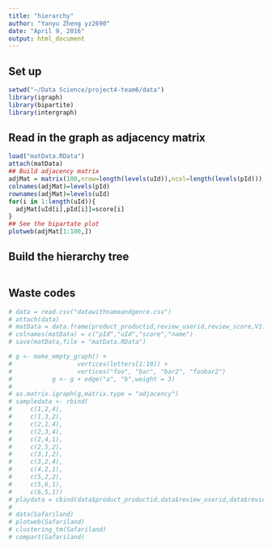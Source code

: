 ```yaml
---
title: "hierarchy"
author: "Yanyu Zheng yz2690"
date: "April 9, 2016"
output: html_document
---
```


## Set up
```r
setwd("~/Data Science/project4-team6/data")
library(igraph)
library(bipartite)
library(intergraph)
```

## Read in the graph as adjacency matrix
```r
load("matData.RData")
attach(matData)
## Build adjacency matrix
adjMat = matrix(100,nrow=length(levels(uId)),ncol=length(levels(pId)))
colnames(adjMat)=levels(pId)
rownames(adjMat)=levels(uId)
for(i in 1:length(uId)){
  adjMat[uId[i],pId[i]]=score[i]
}
## See the bipartate plot
plotweb(adjMat[1:100,])
```

## Build the hierarchy tree
```r

```

## Waste codes
```r
# data = read.csv("datawithnameandgenre.csv")
# attach(data)
# matData = data.frame(product_productid,review_userid,review_score,V1.1)
# colnames(matData) = c("pId","uId","score","name")
# save(matData,file = "matData.RData")

# g <- make_empty_graph() +
#                  vertices(letters[1:10]) +
#                  vertices("foo", "bar", "bar2", "foobar2")
#           g <- g + edge("a", "b",weight = 3)
# 
# as.matrix.igraph(g,matrix.type = "adjacency")         
# sampledata <- rbind(
#     c(1,2,4),
#     c(1,3,2),
#     c(2,1,4),
#     c(2,3,4),
#     c(2,4,1),
#     c(2,5,2),
#     c(3,1,2),
#     c(3,2,4),
#     c(4,2,1),
#     c(5,2,2),
#     c(5,6,1),
#     c(6,5,1))
# playdata = cbind(data$product_productid,data$review_userid,data$review_score)[1:500,]
# 
# data(Safariland)
# plotweb(Safariland)
# clustering_tm(Safariland)
# compart(Safariland)

```

